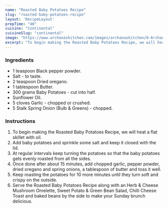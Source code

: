 ---
name: "Roasted Baby Potatoes Recipe"
slug: "roasted-baby-potatoes-recipe"
layout: 'RecipeLayout'
prepTime: "40"
cuisine: "Continental"
cuisineSlug: "continental"
image: "https://www.archanaskitchen.com/images/archanaskitchen/0-Archanas-Kitchen-Recipes/2018/Roasted_Baby_Potatoes_Recipe-1_1600.jpg"
excerpt: "To begin making the Roasted Baby Potatoes Recipe, we will heat a flat skillet with oil"
---

### Ingredients

- 1 teaspoon Black pepper powder.
- Salt - to taste.
- 2 teaspoon Dried oregano.
- 1 tablespoon Butter.
- 300 grams Baby Potatoes - cut into half.
- Sunflower Oil.
- 5 cloves Garlic - chopped or crushed.
- 5 Stalk Spring Onion (Bulb & Greens) - chopped.

### Instructions

1. To begin making the Roasted Baby Potatoes Recipe, we will heat a flat skillet with oil.
1. Add baby potatoes and sprinkle some salt and keep it closed with the lid.
1. At regular intervals keep turning the potatoes so that the baby potatoes gets evenly roasted from all the sides.
1. Once done after about 15 minutes, add chopped garlic, pepper powder, dried oregano and spring onions, a tablespoon of butter and toss it well.
1. Keep roasting the potatoes for 10 more minutes until they turn soft and crispy on the outside.
1. Serve the Roasted Baby Potatoes Recipe along with an Herb & Cheese Mushroom Omelette, Sweet Potato & Green Bean Salad, Chilli Cheese Toast and baked beans by the side to make your Sunday brunch delicious.

